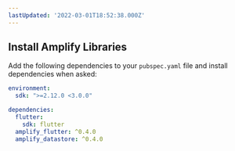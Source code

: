 ```yaml
---
lastUpdated: '2022-03-01T18:52:38.000Z'
---
```

## Install Amplify Libraries

Add the following dependencies to your `pubspec.yaml` file and install dependencies when asked:

```yaml
environment:
  sdk: ">=2.12.0 <3.0.0"

dependencies:
  flutter:
    sdk: flutter
  amplify_flutter: ^0.4.0
  amplify_datastore: ^0.4.0
```
